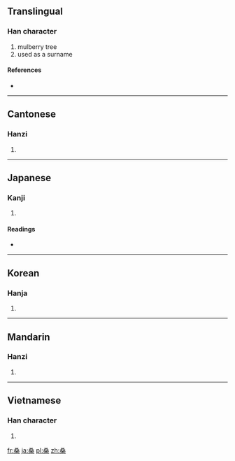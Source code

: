 {{also|桒}}
==Translingual==

===Han character===
{{Han char|rn=75|rad=木|as=06|sn=10|four=1790<sub>4</sub>|canj=水水水木 (EEED)|ids=⿱[[叒]][[木]]}}

# mulberry tree
# used as a surname

====References====
* {{Han ref|kx=0526.010|dkj=14772|dj=0914.140|hdz=21209.030|uh=6851|ud=26705|bh=AEE1|bd=44769}}

----

==Cantonese==

===Hanzi===
{{yue-hanzi|jyut=|y=song1}}

# {{defn|Cantonese|sort=木06}}

----

==Japanese==

===Kanji===
{{ja-kanji|grade=c|rs=木06}}

# {{defn|Japanese}}

====Readings====
* {{ja-readings|on=[[そう]] (sō)|kun=[[くわ]] (kuwa)}}

----

==Korean==

===Hanja===
{{ko-hanja|hangeul=상|eumhun=|rv=sang|mr=sang|y=sang}}

# {{defn|Korean|sort=木06}}

----

==Mandarin==

===Hanzi===
{{cmn-hanzi|pin=[[sāng]] ([[sang1]])|wg=sang<sup>1</sup>}}

# {{defn|Mandarin|sort=木06}}

----

==Vietnamese==

===Han character===
{{vi-hantu|[[tang]], [[dâu]]|rs=木06}}

# {{defn|Vietnamese|sort=木06}}

[[fr:桑]]
[[ja:桑]]
[[pl:桑]]
[[zh:桑]]